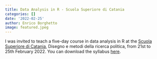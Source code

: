```yaml
---
title: Data Analysis in R - Scuola Superiore di Catania
categories: []
date: '2022-02-25'
author: Enrico Borghetto
image: featured.jpeg
---
```

I was invited to teach a five-day course in data analysis in R at the [Scuola Superiore di Catania](https://ssc.unict.it/), Disegno e metodi della ricerca politica, from 21st to 25th February 2022.
You can download the syllabus [here](https://www.dropbox.com/s/xz6j0x9lerktia5/syllabus.pdf?dl=0).
